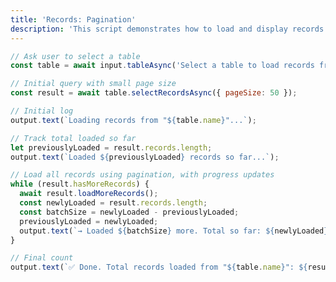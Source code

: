 ```yaml
---
title: 'Records: Pagination'
description: 'This script demonstrates how to load and display records from a selected table in NocoDB, with pagination support for large datasets.'
---
```


```javascript
// Ask user to select a table
const table = await input.tableAsync('Select a table to load records from');

// Initial query with small page size
const result = await table.selectRecordsAsync({ pageSize: 50 });

// Initial log
output.text(`Loading records from "${table.name}"...`);

// Track total loaded so far
let previouslyLoaded = result.records.length;
output.text(`Loaded ${previouslyLoaded} records so far...`);

// Load all records using pagination, with progress updates
while (result.hasMoreRecords) {
  await result.loadMoreRecords();
  const newlyLoaded = result.records.length;
  const batchSize = newlyLoaded - previouslyLoaded;
  previouslyLoaded = newlyLoaded;
  output.text(`→ Loaded ${batchSize} more. Total so far: ${newlyLoaded}`);
}

// Final count
output.text(`✅ Done. Total records loaded from "${table.name}": ${result.records.length}`);
```